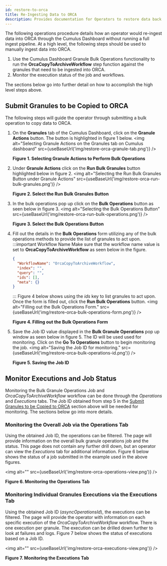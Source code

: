 ```yaml
---
id: restore-to-orca
title: Re-Ingesting Data to ORCA
description: Provides documentation for Operators to restore data back to ORCA.
---
```



The following operations procedure details how an operator would re-ingest data
into ORCA through the Cumulus Dashboard without running a full ingest pipeline.
At a high level, the following steps should be used to manually ingest data into
ORCA.

1. Use the Cumulus Dashboard Granule Bulk Operations functionality to run the
   **OrcaCopyToArchiveWorkflow** step function against the granules that need to
   be ingested into ORCA.
2. Monitor the execution status of the job and workflows.

The sections below go into further detail on how to accomplish the high level
steps above.

## Submit Granules to be Copied to ORCA

The following steps will guide the operator through submitting a bulk operation
to copy data to ORCA.

1. On the **Granules** tab of the Cumulus Dashboard, click on the **Granule Actions**
   button. The button is highlighted in figure 1 below.
  <img alt="Selecting Granule Actions on the Granules tab on Cumulus dashboard"
      src={useBaseUrl('img/restore-orca-granule-tab.png')} />

   **Figure 1. Selecting Granule Actions to Perform Bulk Operations**

2. Under **Granule Actions** click on the **Run Bulk Granules** button highlighted
   below in figure 2.
   <img alt="Selecting the Run Bulk Granules Button under Granule Actions"
       src={useBaseUrl('img/restore-orca-run-bulk-granules.png')} />

   **Figure 2. Select the Run Bulk Granules Button**


3. In the bulk operations pop up click on the **Bulk Operations** button as seen
   below in figure 3.
   <img alt="Selecting the Bulk Operations Button"
       src={useBaseUrl('img/restore-orca-run-bulk-operations.png')} />

   **Figure 3. Select the Bulk Operations Button**

4. Fill out the details in the **Bulk Operations** form utilizing any of the bulk
   operations methods to provide the list of granules to act upon.
   :::important Workflow Name
    Make sure that the workflow name value is set to **OrcaCopyToArchiveWorkflow**
    as seen below in the figure.

    ```json
    {
      "WorkflowName": "OrcaCopyToArchiveWorkflow",
      "index": "",
      "query": "",
      "ids": [],
      "meta": {}
    }
    ```
   :::
   Figure 4 below shows using the *ids* key to list granules to act upon.
   Once the form is filled out, click the **Run Bulk Operations** button.
   <img alt="Filling out the Bulk Operations Form."
       src={useBaseUrl('img/restore-orca-bulk-operations-form.png')} />

   **Figure 4. Filling out the Bulk Operations Form**

5. Save the Job ID value displayed in the **Bulk Granule Operations** pop up
   window as seen below in figure 5. The ID will be used used for monitoring.
   Click on the **Go To Operations** button to begin monitoring the job.
   <img alt="Saving the Job ID for monitoring."
       src={useBaseUrl('img/restore-orca-bulk-operations-id.png')} />

   **Figure 5. Saving the Job ID**


## Monitor Executions and Job Status

Monitoring the Bulk Granule Operations Job and *OrcaCopyToArchiveWorkflow*
workflow can be done through the *Operations* and *Executions* tabs. The Job ID
obtained from step 5 in the [Submit Granules to be Copied to ORCA](#submit-granules-to-be-copied-to-orca)
section above will be needed for monitoring.  The sections below go into more details.


### Monitoring the Overall Job via the Operations Tab

Using the obtained Job ID, the operations can be filtered. The page will provide
information on the overall bulk granule operations job and the status. This page
does not contain any further drill down, but an operator can view the *Executions*
tab for additional information. Figure 6 below shows the status of a job
submitted in the example used in the above figures.

<img alt=""
    src={useBaseUrl('img/restore-orca-operations-view.png')} />

**Figure 6. Monitoring the Operations Tab**


### Monitoring Individual Granules Executions via the Executions Tab

Using the obtained Job ID (*asyncOperationsId*), the executions can be filtered.
The page will provide the operator with information on each specific execution of the
*OrcaCopyToArchiveWorkflow* workflow. There is one execution per granule. The
execution can be drilled down further to look at failures and logs. Figure 7
below shows the status of executions based on a Job ID.

<img alt=""
    src={useBaseUrl('img/restore-orca-executions-view.png')} />

**Figure 7. Monitoring the Executions Tab**

